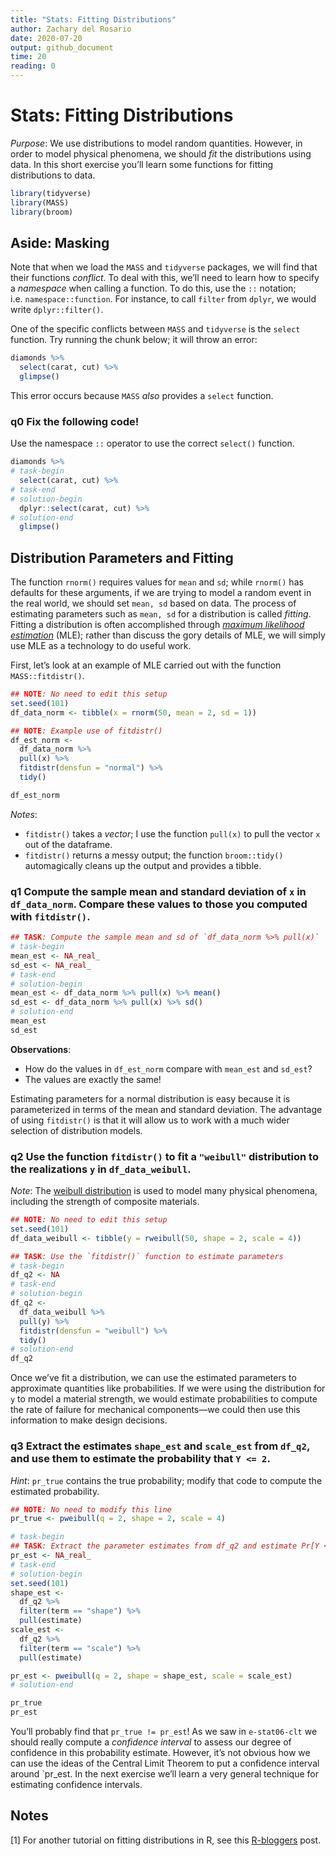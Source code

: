 ```yaml
---
title: "Stats: Fitting Distributions"
author: Zachary del Rosario
date: 2020-07-20
output: github_document
time: 20
reading: 0
---
```


# Stats: Fitting Distributions

*Purpose*: We use distributions to model random quantities. However, in order to model physical phenomena, we should *fit* the distributions using data. In this short exercise you'll learn some functions for fitting distributions to data.

```r
library(tidyverse)
library(MASS)
library(broom)
```

## Aside: Masking

Note that when we load the `MASS` and `tidyverse` packages, we will find that their functions *conflict*. To deal with this, we'll need to learn how to specify a *namespace* when calling a function. To do this, use the `::` notation; i.e. `namespace::function`. For instance, to call `filter` from `dplyr`, we would write `dplyr::filter()`.

One of the specific conflicts between `MASS` and `tidyverse` is the `select` function. Try running the chunk below; it will throw an error:

```r
diamonds %>%
  select(carat, cut) %>%
  glimpse()
```

This error occurs because `MASS` *also* provides a `select` function.

### __q0__ Fix the following code!

Use the namespace `::` operator to use the correct `select()` function.

```r
diamonds %>%
# task-begin
  select(carat, cut) %>%
# task-end
# solution-begin
  dplyr::select(carat, cut) %>%
# solution-end
  glimpse()
```


## Distribution Parameters and Fitting

The function `rnorm()` requires values for `mean` and `sd`; while `rnorm()` has
defaults for these arguments, if we are trying to model a random event in the
real world, we should set `mean, sd` based on data. The process of estimating
parameters such as `mean, sd` for a distribution is called *fitting*. Fitting a
distribution is often accomplished through [*maximum likelihood
estimation*](https://en.wikipedia.org/wiki/Maximum_likelihood_estimation) (MLE);
rather than discuss the gory details of MLE, we will simply use MLE as a
technology to do useful work.

First, let's look at an example of MLE carried out with the function `MASS::fitdistr()`.

```r
## NOTE: No need to edit this setup
set.seed(101)
df_data_norm <- tibble(x = rnorm(50, mean = 2, sd = 1))

## NOTE: Example use of fitdistr()
df_est_norm <-
  df_data_norm %>%
  pull(x) %>%
  fitdistr(densfun = "normal") %>%
  tidy()

df_est_norm
```

*Notes*:

- `fitdistr()` takes a *vector*; I use the function `pull(x)` to pull the vector `x` out of the dataframe.
- `fitdistr()` returns a messy output; the function `broom::tidy()` automagically cleans up the output and provides a tibble.

### __q1__ Compute the sample mean and standard deviation of `x` in `df_data_norm`. Compare these values to those you computed with `fitdistr()`.

```r
## TASK: Compute the sample mean and sd of `df_data_norm %>% pull(x)`
# task-begin
mean_est <- NA_real_
sd_est <- NA_real_
# task-end
# solution-begin
mean_est <- df_data_norm %>% pull(x) %>% mean()
sd_est <- df_data_norm %>% pull(x) %>% sd()
# solution-end
mean_est
sd_est
```

**Observations**:

<!-- task-begin -->
- How do the values in `df_est_norm` compare with `mean_est` and `sd_est`?
<!-- task-end -->
<!-- solution-begin -->
- The values are exactly the same!
<!-- solution-end -->

Estimating parameters for a normal distribution is easy because it is parameterized in terms of the mean and standard deviation. The advantage of using `fitdistr()` is that it will allow us to work with a much wider selection of distribution models.

### __q2__ Use the function `fitdistr()` to fit a `"weibull"` distribution to the realizations `y` in `df_data_weibull`.

*Note*: The [weibull distribution](https://en.wikipedia.org/wiki/Weibull_distribution) is used to model many physical phenomena, including the strength of composite materials.

```r
## NOTE: No need to edit this setup
set.seed(101)
df_data_weibull <- tibble(y = rweibull(50, shape = 2, scale = 4))

## TASK: Use the `fitdistr()` function to estimate parameters
# task-begin
df_q2 <- NA
# task-end
# solution-begin
df_q2 <-
  df_data_weibull %>%
  pull(y) %>%
  fitdistr(densfun = "weibull") %>%
  tidy()
# solution-end
df_q2
```

Once we've fit a distribution, we can use the estimated parameters to approximate quantities like probabilities. If we were using the distribution for `y` to model a material strength, we would estimate probabilities to compute the rate of failure for mechanical components---we could then use this information to make design decisions.

### __q3__ Extract the estimates `shape_est` and `scale_est` from `df_q2`, and use them to estimate the probability that `Y <= 2`.

*Hint*: `pr_true` contains the true probability; modify that code to compute the estimated probability.

```r
## NOTE: No need to modify this line
pr_true <- pweibull(q = 2, shape = 2, scale = 4)

# task-begin
## TASK: Extract the parameter estimates from df_q2 and estimate Pr[Y <= 2]
pr_est <- NA_real_
# task-end
# solution-begin
set.seed(101)
shape_est <-
  df_q2 %>%
  filter(term == "shape") %>%
  pull(estimate)
scale_est <-
  df_q2 %>%
  filter(term == "scale") %>%
  pull(estimate)

pr_est <- pweibull(q = 2, shape = shape_est, scale = scale_est)
# solution-end

pr_true
pr_est
```

You'll probably find that `pr_true != pr_est`! As we saw in `e-stat06-clt` we should really compute a *confidence interval* to assess our degree of confidence in this probability estimate. However, it's not obvious how we can use the ideas of the Central Limit Theorem to put a confidence interval around `pr_est. In the next exercise we'll learn a very general technique for estimating confidence intervals.

<!-- include-exit-ticket -->

## Notes
<!-- -------------------------------------------------- -->

[1] For another tutorial on fitting distributions in R, see this [R-bloggers](https://www.r-bloggers.com/fitting-distributions-with-r/) post.
